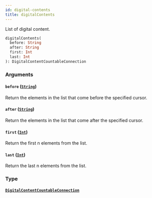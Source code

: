 ```yaml
---
id: digital-contents
title: digitalContents
---
```


List of digital content.

```graphql
digitalContents(
  before: String
  after: String
  first: Int
  last: Int
): DigitalContentCountableConnection

```

### Arguments

#### `before` ([`String`](/developer/api-reference/scalars/string))

Return the elements in the list that come before the specified cursor.

#### `after` ([`String`](/developer/api-reference/scalars/string))

Return the elements in the list that come after the specified cursor.

#### `first` ([`Int`](/developer/api-reference/scalars/int))

Return the first n elements from the list.

#### `last` ([`Int`](/developer/api-reference/scalars/int))

Return the last n elements from the list.

### Type

#### [`DigitalContentCountableConnection`](/developer/api-reference/objects/digital-content-countable-connection)
